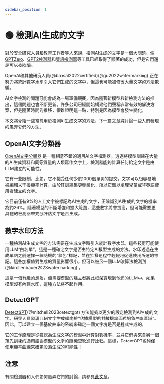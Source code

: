 ```yaml
---
sidebar_position: 1
---
```


# 🟢 檢測AI生成的文字

對於安全研究人員和教育工作者等人來說，檢測AI生成的文字是一個大問題。像[GPTZero](https://gptzero.me)、[GPT2檢測器](https://openai-openai-detector.hf.space)和[雙語檢測器](https://github.com/Hello-SimpleAI/chatgpt-comparison-detection)等工具已經取得了顯著的成功，但是它們還是可以被[欺騙](https://learnprompting.org/docs/miscl/trickery)。

OpenAI和其他研究人員(@bansal2022certified)(@gu2022watermarking) 正在努力將統計數字水印引入它們生成的文字中，但這也可能被修改大量文字的方法欺騙。

AI文字檢測的問題可能會成為一場軍備競賽，因為隨著新模型和新檢測方法的推出，這個問題也會不斷更新。許多公司已經開始構建他們聲稱非常有效的解決方案，但是隨著時間的推移，很難證明這一點，特別是因為模型會發生變化。

本文將介紹一些當前用於檢測AI生成文字的方法，下一篇文章將討論一些人們發現的愚弄它們的方法。

## OpenAI文字分類器

[OpenAI文字分類器](https://platform.openai.com/ai-text-classifier) 是一種相當不錯的通用AI文字檢測器。透過將模型訓練在大量的AI生成資料和同等質量的人類寫作文字上，檢測器能夠計算任何給定文字是由LLM建立的可能性。

它有一些限制，比如，它不接受任何少於1000個單詞的提交，文字可以很容易地被編輯以干擾機率計算，由於其訓練集更專業化，所以它難以處理兒童或非英語使用者建立的文字。

它目前僅有9%的人工文字被標記為AI生成的文字，正確識別AI生成的文字的機率為約26%。隨著模型的不斷增強和擴大範圍，這些數字將會提高，但可能需要更具體的檢測器來充分評估文字是否生成。

## 數字水印方法

一種檢測AI生成文字的方法需要在生成文字時引入統計數字水印。這些技術可能使用LLM“白名單”，這是一種確定文字是否由特定AI模型生成的方法。水印透過在生成單詞之前選擇一組隨機的“綠色”標記，並在抽樣過程中輕輕地促進使用所選的標記。這些加權值對生成的質量影響很小，但可以被另一個LLM演算法檢測到(@kirchenbauer2023watermarking) 。

這是一個有趣的想法，但需要模型的建立者將此框架實現到他們的LLM中。如果模型沒有內建水印，這種方法將不起作用。

## DetectGPT

[DetectGPT](https://detectgpt.ericmitchell.ai/)(@mitchell2023detectgpt) 方法能夠以更少的設定檢測到AI生成的文字。研究人員發現LLM文字生成傾向於“佔據模型的對數機率函式的負曲率區域”。因此，可以建立一個基於曲率的系統來確定一個文字塊是否是程式生成的。

它的工作原理是從被認為生成文字的模型中計算對數機率，並將它們與來自另一個預先訓練的通用語言模型的文字的隨機更改進行比較。這樣，DetectGPT能夠僅使用機率曲線來確定段落生成的可能性！

## 注意

有關檢測器和人們如何愚弄它們的討論，請參見[此文章](https://learnprompting.org/docs/miscl/trickery)。
